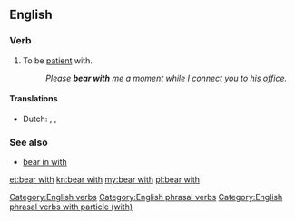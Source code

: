 ==English==

{{rfe}}

===Verb===
{{head|en|verb|phrasal verb|head=to [[bear]] with}}

# {{idiomatic}} To be [[patient]] with.
#: ''Please '''bear with''' me a moment while I connect you to his office.''

====Translations====
{{trans-top|be patient with}}
* Dutch: {{t+|nl|geduld}} {{t+|nl|hebben}}, {{t+|nl|uithouden}}, {{t+|nl|verdragen}}
{{trans-mid}}
{{trans-bottom}}

===See also===
* [[bear in with]]

[[Category:English verbs]]
[[Category:English phrasal verbs]]
[[Category:English phrasal verbs with particle (with)]]

[[et:bear with]]
[[kn:bear with]]
[[my:bear with]]
[[pl:bear with]]